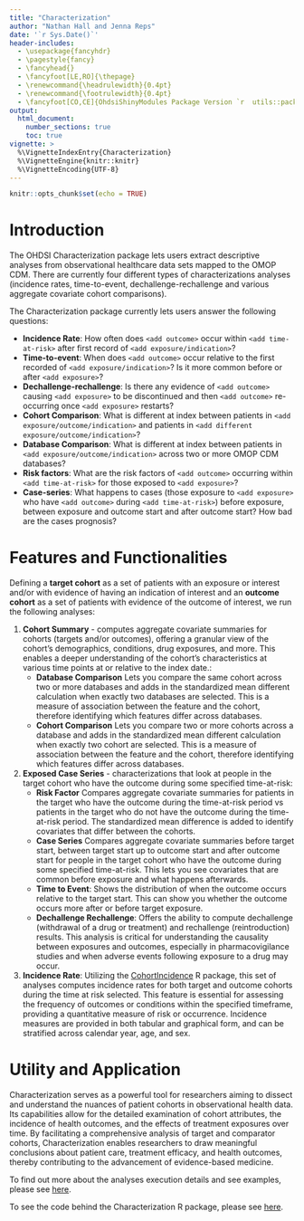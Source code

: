 ```yaml
---
title: "Characterization"
author: "Nathan Hall and Jenna Reps"
date: '`r Sys.Date()`'
header-includes:
  - \usepackage{fancyhdr}
  - \pagestyle{fancy}
  - \fancyhead{}
  - \fancyfoot[LE,RO]{\thepage}
  - \renewcommand{\headrulewidth}{0.4pt}
  - \renewcommand{\footrulewidth}{0.4pt}
  - \fancyfoot[CO,CE]{OhdsiShinyModules Package Version `r  utils::packageVersion("OhdsiShinyModules")`}
output:
  html_document:
    number_sections: true
    toc: true
vignette: >
  %\VignetteIndexEntry{Characterization}
  %\VignetteEngine{knitr::knitr}
  %\VignetteEncoding{UTF-8}
---
```


```r
knitr::opts_chunk$set(echo = TRUE)
```

# Introduction

The OHDSI Characterization package lets users extract descriptive analyses from observational healthcare data sets mapped to the OMOP CDM.  There are currently four different types of characterizations analyses (incidence rates, time-to-event, dechallenge-rechallenge and various aggregate covariate cohort comparisons).

The Characterization package currently lets users answer the following questions:

* **Incidence Rate**: How often does ```<add outcome>``` occur within ```<add time-at-risk>``` after first record of ```<add exposure/indication>```?
* **Time-to-event**: When does ```<add outcome>``` occur relative to the first recorded of ```<add exposure/indication>```?  Is it more common before or after ```<add exposure>```?
* **Dechallenge-rechallenge**: Is there any evidence of ```<add outcome>``` causing ```<add exposure>``` to be discontinued and then ```<add outcome>``` re-occurring once ```<add exposure>``` restarts?
* **Cohort Comparison**: What is different at index between patients in ```<add exposure/outcome/indication>``` and patients in ```<add different exposure/outcome/indication>```?
* **Database Comparison**: What is different at index between patients in ```<add exposure/outcome/indication>``` across two or more OMOP CDM databases?
* **Risk factors**: What are the risk factors of ```<add outcome>``` occurring within ```<add time-at-risk>``` for those exposed to ```<add exposure>```?
* **Case-series**: What happens to cases (those exposure to ```<add exposure>``` who have ```<add outcome>``` during ```<add time-at-risk>```) before exposure, between exposure and outcome start and after outcome start?  How bad are the cases prognosis?


# Features and Functionalities

Defining a **target cohort** as a set of patients with an exposure or interest and/or with evidence of having an indication of interest and an **outcome cohort** as a set of patients with evidence of the outcome of interest, we run the following analyses: 

1.  **Cohort Summary** - computes aggregate covariate summaries for cohorts (targets and/or outcomes), offering a granular view of the cohort's demographics, conditions, drug exposures, and more. This enables a deeper understanding of the cohort's characteristics at various time points at or relative to the index date.: 
    + **Database Comparison** Lets you compare the same cohort across two or more databases and adds in the standardized mean different calculation when exactly two databases are selected.  This is a measure of association between the feature and the cohort, therefore identifying which features differ across databases.  
    + **Cohort Comparison** Lets you compare two or more cohorts across a database and adds in the standardized mean different calculation when exactly two cohort are selected.  This is a measure of association between the feature and the cohort, therefore identifying which features differ across databases.  
    
2.  **Exposed Case Series** - characterizations that look at people in the target cohort who have the outcome during some specified time-at-risk: 
    + **Risk Factor** Compares aggregate covariate summaries for patients in the target who have the outcome during the time-at-risk period vs patients in the target who do not have the outcome during the time-at-risk period.  The standardized mean difference is added to identify covariates that differ between the cohorts.
    + **Case Series** Compares aggregate covariate summaries before target start, between target start up to outcome start and after outcome start for people in the target cohort who have the outcome during some specified time-at-risk.  This lets you see covariates that are common before exposure and what happens afterwards.
    + **Time to Event**: Shows the distribution of when the outcome occurs relative to the target start. This can show you whether the outcome occurs more after or before target exposure.
    + **Dechallenge Rechallenge**: Offers the ability to compute dechallenge (withdrawal of a drug or treatment) and rechallenge (reintroduction) results. This analysis is critical for understanding the causality between exposures and outcomes, especially in pharmacovigilance studies and when adverse events following exposure to a drug may occur.

3.  **Incidence Rate**: Utilizing the [CohortIncidence](https://github.com/OHDSI/CohortIncidence "CohortIncidence") R package, this set of analyses computes incidence rates for both target and outcome cohorts during the time at risk selected. This feature is essential for assessing the frequency of outcomes or conditions within the specified timeframe, providing a quantitative measure of risk or occurrence. Incidence measures are provided in both tabular and graphical form, and can be stratified across calendar year, age, and sex.

# Utility and Application

Characterization serves as a powerful tool for researchers aiming to dissect and understand the nuances of patient cohorts in observational health data. Its capabilities allow for the detailed examination of cohort attributes, the incidence of health outcomes, and the effects of treatment exposures over time. By facilitating a comprehensive analysis of target and comparator cohorts, Characterization enables researchers to draw meaningful conclusions about patient care, treatment efficacy, and health outcomes, thereby contributing to the advancement of evidence-based medicine. 

To find out more about the analyses execution details and see examples, please see [here](https://ohdsi.github.io/OhdsiShinyModules/articles/Characterization.html).

To see the code behind the Characterization R package, please see [here](https://github.com/OHDSI/Characterization).

